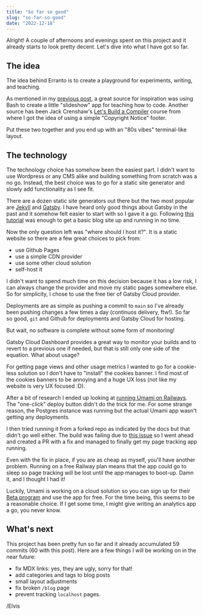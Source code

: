 ```yaml
---
title: "So far so good"
slug: "so-far-so-good"
date: "2022-12-18"
---
```


Alright! A couple of afternoons and evenings spent on this project
and it already starts to look pretty decent. Let's dive into what
I have got so far.

## The idea

The idea behind Erranto is to create a playground for experiments,
writing, and teaching.

As mentioned in my [previous post](/blog/number-47), a great source for
inspiration was using Bash to create a little "slideshow" app for teaching
how to code. Another source has been Jack Crenshaw's [Let's Build a Compiler](https://compilers.iecc.com/crenshaw/)
course from where I got the idea of using a simple "Copyright Notice" footer.

Put these two together and you end up with an "80s vibes" terminal-like layout.

## The technology

The technology choice has somehow been the easiest part. I didn't want to
use Wordpress or any CMS alike and building something from scratch was a no go.
Instead, the best choice was to go for a static site generator and slowly add
functionality as I see fit.

There are a dozen static site generators out there but the two most popular
are [Jekyll](https://jekyllrb.com/) and [Gatsby](https://www.gatsbyjs.com/).
I have heard only good things about Gatsby in the past and it somehow felt
easier to start with so I gave it a go. Following [this tutorial](https://www.gatsbyjs.com/docs/tutorial/)
was enough to get a basic blog site up and running in no time.

Now the only question left was "where should I host it?". It is a static
website so there are a few great choices to pick from:
 - use Github Pages
 - use a simple CDN provider
 - use some other cloud solution
 - self-host it

I didn't want to spend much time on this decision because it has a low risk,
I can always change the provider and move my static pages somewhere else. So
for simplicity, I chose to use the free tier of Gatsby Cloud provider.

Deployments are as simple as pushing a commit to `main` so I've already been
pushing changes a few times a day (continuos delivery, ftw!). So far so good,
`git` and Github for deployments and Gatsby Cloud for hosting.

But wait, no software is complete without some form of monitoring!

Gatsby Cloud Dashboard provides a great way to monitor your builds and to revert
to a previous one if needed, but that is still only one side of the equation.
What about usage?

For getting page views and other usage metrics I wanted to go for a cookie-less solution
so I don't have to "install" the cookies banner. I find most of the cookies banners to be
annoying and a huge UX loss (not like my website is very UX focused :D).

After a bit of research I ended up looking at [running Umami on Railways](https://umami.is/docs/running-on-railway).
The "one-click" deploy button didn't do the trick for me. For some strange reason, 
the Postgres instance was running but the actual Umami app wasn't getting any deployments.

I then tried running it from a forked repo as indicated by the docs but that didn't go well either.
The build was failing due to [this issue](https://github.com/umami-software/umami/pull/1708) so I went
ahead and created a PR with a fix and managed to finally get my page tracking app running.

Even with the fix in place, if you are as cheap as myself, you'll have another problem.
Running on a free Railway plan means that the app could go to sleep so page tracking will be lost
until the app manages to boot-up. Damn it, and I thought I had it!

Luckily, Umami is working on a cloud solution so you can sign up for their [Beta program](https://cloud.umami.is/signup)
and use the app for free. For the time being, this seems to be a reasonable choice. If I get some
time, I might give writing an analytics app a go, you never know.

## What's next

This project has been pretty fun so far and it already accumulated 59 commits (60 with this post).
Here are a few things I will be working on in the near future:

- fix MDX links: yes, they are ugly, sorry for that!
- add categories and tags to blog posts
- small layout adjustments
- fix broken `/blog` page
- prevent tracking `localhost` pages.

/Elvis